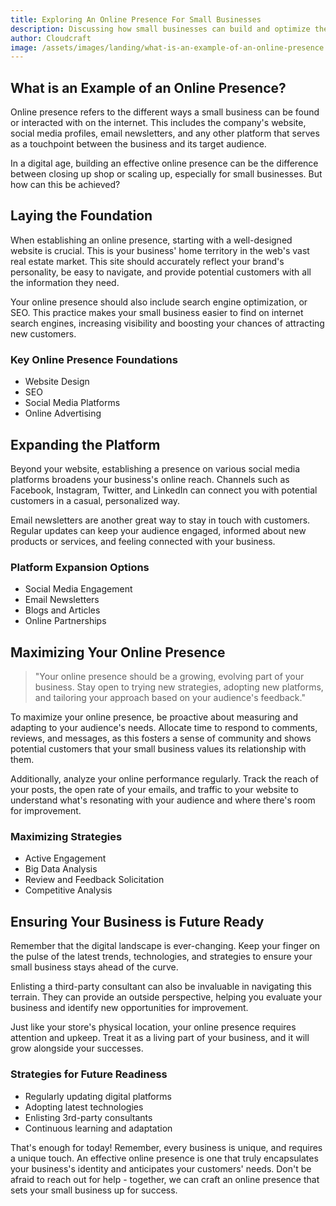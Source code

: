 ```yaml
---
title: Exploring An Online Presence For Small Businesses
description: Discussing how small businesses can build and optimize their online presence to reach a larger audience and increase overall revenue.
author: Cloudcraft
image: /assets/images/landing/what-is-an-example-of-an-online-presence.jpg
---
```


## What is an Example of an Online Presence?

Online presence refers to the different ways a small business can be found or interacted with on the internet. This includes the company's website, social media profiles, email newsletters, and any other platform that serves as a touchpoint between the business and its target audience. 

In a digital age, building an effective online presence can be the difference between closing up shop or scaling up, especially for small businesses. But how can this be achieved?

<ServicesBlurb />

## Laying the Foundation

When establishing an online presence, starting with a well-designed website is crucial. This is your business' home territory in the web's vast real estate market. This site should accurately reflect your brand's personality, be easy to navigate, and provide potential customers with all the information they need.

Your online presence should also include search engine optimization, or SEO. This practice makes your small business easier to find on internet search engines, increasing visibility and boosting your chances of attracting new customers.

### Key Online Presence Foundations

 * Website Design
 * SEO
 * Social Media Platforms
 * Online Advertising

## Expanding the Platform

Beyond your website, establishing a presence on various social media platforms broadens your business's online reach. Channels such as Facebook, Instagram, Twitter, and LinkedIn can connect you with potential customers in a casual, personalized way.

Email newsletters are another great way to stay in touch with customers. Regular updates can keep your audience engaged, informed about new products or services, and feeling connected with your business.

### Platform Expansion Options

 * Social Media Engagement
 * Email Newsletters
 * Blogs and Articles
 * Online Partnerships

<GetStartedBlurb />

## Maximizing Your Online Presence

<blockquote tip> "Your online presence should be a growing, evolving part of your business. Stay open to trying new strategies, adopting new platforms, and tailoring your approach based on your audience's feedback." </blockquote>

To maximize your online presence, be proactive about measuring and adapting to your audience's needs. Allocate time to respond to comments, reviews, and messages, as this fosters a sense of community and shows potential customers that your small business values its relationship with them.

Additionally, analyze your online performance regularly. Track the reach of your posts, the open rate of your emails, and traffic to your website to understand what's resonating with your audience and where there's room for improvement.

### Maximizing Strategies

 * Active Engagement
 * Big Data Analysis
 * Review and Feedback Solicitation
 * Competitive Analysis

## Ensuring Your Business is Future Ready

Remember that the digital landscape is ever-changing. Keep your finger on the pulse of the latest trends, technologies, and strategies to ensure your small business stays ahead of the curve. 

Enlisting a third-party consultant can also be invaluable in navigating this terrain. They can provide an outside perspective, helping you evaluate your business and identify new opportunities for improvement. 

Just like your store's physical location, your online presence requires attention and upkeep. Treat it as a living part of your business, and it will grow alongside your successes.

### Strategies for Future Readiness

 * Regularly updating digital platforms
 * Adopting latest technologies
 * Enlisting 3rd-party consultants
 * Continuous learning and adaptation

That's enough for today! Remember, every business is unique, and requires a unique touch. An effective online presence is one that truly encapsulates your business's identity and anticipates your customers' needs. Don't be afraid to reach out for help - together, we can craft an online presence that sets your small business up for success.